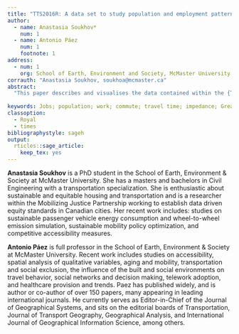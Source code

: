 ```yaml
---
title: "TTS2016R: A data set to study population and employment patterns from the 2016 Transportation Tomorrow Survey (TTS) in the Greater Golden Horseshoe Area, Ontario, Canada"
author:
  - name: Anastasia Soukhov*
    num: 1
  - name: Antonio Páez
    num: 1
    footnote: 1
address:
  - num: 1
    org: School of Earth, Environment and Society, McMaster University, Hamilton, ON, L8S 4K1, Canada
corrauth: "Anastasia Soukhov, soukhoa@mcmaster.ca"
abstract: 
  "This paper describes and visualises the data contained within the {TTS2016R} data package created in `R`, the statistical computing and graphics language. In addition to a synthetic example, {TTS2016R} contains home-to-work commute information for the Greater Golden Horseshoe (GGH) area in Canada retrieved from the 2016 Transportation Tomorrow Survey (TTS). Included are all Traffic Analysis Zones (TAZ), the number of people who are employed full-time per TAZ, the number of jobs per TAZ, the count of origin destination (OD) pairs and trips by mode per origin TAZ, calculated car travel time from TAZ OD centroid pairs, and associated spatial boundaries to link TAZ to the Canadian Census. To illustrate how this information can be analysed to understand patterns in commuting, we estimate a distance-decay curve (i.e., impedance function) for the region. {TTS2016R} is a growing open data product built on `R` infrastructure that allows for the immediate access of home-to-work commuting data alongside complimentary objects from different sources. The package will continue expanding with additions by the authors and the community at-large by requests in the future. {TTS2016R} can be freely explored and downloaded in the associated [Github repository](https://github.com/soukhova/TTS2016R) where the documentation and code involved in data creation, manipulation, and all open data products are detailed."
  
keywords: Jobs; population; work; commute; travel time; impedance; Greater Toronto and Hamilton Area; Greater Golden Horshoe Area, Ontario, Canada; R 
classoption:
  - Royal
  - times
bibliographystyle: sageh
output:
  rticles::sage_article:
    keep_tex: yes
---
```


**Anastasia Soukhov** is a PhD student in the School of Earth, Environment & Society at McMaster University. She has a masters and bachelors in Civil Engineering with a transportation specialization. She is enthusiastic about sustainable and equitable housing and transportation and is a researcher within the Mobilizing Justice Partnership working to establish data driven equity standards in Canadian cities. Her recent work includes: studies on sustainable passenger vehicle energy consumption and wheel-to-wheel emission simulation, sustainable mobility policy optimization, and competitive accessibility measures. 

**Antonio Páez** is full professor in the School of Earth, Environment & Society at McMaster University. Recent work includes studies on accessibility, spatial analysis of qualitative variables, aging and mobility, transportation and social exclusion, the influence of the built and social environments on travel behavior, social networks and decision making, telework adoption, and healthcare provision and trends. Paez has published widely, and is author or co-author of over 150 papers, many appearing in leading international journals. He currently serves as Editor-in-Chief of the Journal of Geographical Systems, and sits on the editorial boards of Transportation, Journal of Transport Geography, Geographical Analysis, and International Journal of Geographical Information Science, among others.
